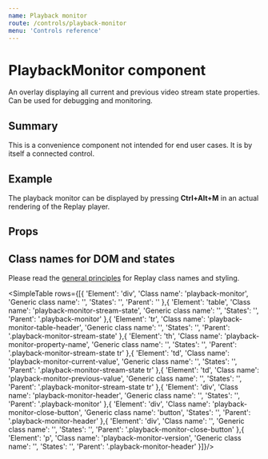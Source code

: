 ```yaml
---
name: Playback monitor
route: /controls/playback-monitor
menu: 'Controls reference'
---
```


# PlaybackMonitor component

An overlay displaying all current and previous video stream state properties. Can be used for debugging and monitoring.

## Summary

This is a convenience component not intended for end user cases. It is by itself a connected control.

## Example

The playback monitor can be displayed by pressing **Ctrl+Alt+M** in an actual rendering of the Replay player.

## Props

<PropsTable of={PlaybackMonitor} />

## Class names for DOM and states

Please read the [general principles](/custom-replay/skins-styles) for Replay class names and styling.

<SimpleTable rows={[{
  'Element': 'div',
  'Class name': 'playback-monitor',
  'Generic class name': '',
  'States': '',
  'Parent': ''
},{
  'Element': 'table',
  'Class name': 'playback-monitor-stream-state',
  'Generic class name': '',
  'States': '',
  'Parent': '.playback-monitor'
},{
  'Element': 'tr',
  'Class name': 'playback-monitor-table-header',
  'Generic class name': '',
  'States': '',
  'Parent': '.playback-monitor-stream-state'
},{
  'Element': 'th',
  'Class name': 'playback-monitor-property-name',
  'Generic class name': '',
  'States': '',
  'Parent': '.playback-monitor-stream-state tr'
},{
  'Element': 'td',
  'Class name': 'playback-monitor-current-value',
  'Generic class name': '',
  'States': '',
  'Parent': '.playback-monitor-stream-state tr'
},{
  'Element': 'td',
  'Class name': 'playback-monitor-previous-value',
  'Generic class name': '',
  'States': '',
  'Parent': '.playback-monitor-stream-state tr'
},{
  'Element': 'div',
  'Class name': 'playback-monitor-header',
  'Generic class name': '',
  'States': '',
  'Parent': '.playback-monitor'
},{
  'Element': 'div',
  'Class name': 'playback-monitor-close-button',
  'Generic class name': 'button',
  'States': '',
  'Parent': '.playback-monitor-header'
},{
  'Element': 'div',
  'Class name': '',
  'Generic class name': '',
  'States': '',
  'Parent': '.playback-monitor-close-button'
},{
  'Element': 'p',
  'Class name': 'playback-monitor-version',
  'Generic class name': '',
  'States': '',
  'Parent': '.playback-monitor-header'
}]}/>

 